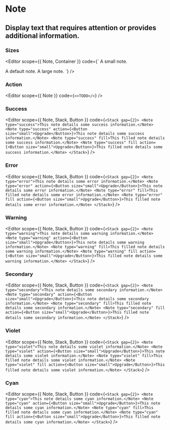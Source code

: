 
<Spacer y={0.6} />

# Note

<Spacer y={0.8} />

## Display text that requires attention or provides additional information.

<Spacer />

### Sizes

<Spacer />

<Editor scope={{ Note, Container }} code={`<Container row>
  <Container>
    <Note size="small">
      A small note.
    </Note>
  </Container>
  
  <Container>
    <Note>
      A default note.
    </Note>
  </Container>

  <Container>
    <Note size="large">
      A large note.
    </Note>
  </Container>
</Container>`} />

<Spacer y={2} />

### Action

<Editor scope={{ Note }} code={`<>TODO</>`} />

<Spacer y={2} />

### Success

<Editor
  scope={{ Note, Stack, Button }}
  code={`<Stack gap={2}>
	<Note type="success">This note details some success information.</Note>
	<Note type="success" action={<Button size="small">Upgrade</Button>}>This note details some success information.</Note>
	<Note type="success" fill>This filled note details some success information.</Note>
	<Note type="success" fill action={<Button size="small">Upgrade</Button>}>This filled note details some success information.</Note>
</Stack>`}
/>

<Spacer y={2} />

### Error

<Editor
  scope={{ Note, Stack, Button }}
  code={`<Stack gap={2}>
	<Note type="error">This note details some error information.</Note>
	<Note type="error" action={<Button size="small">Upgrade</Button>}>This note details some error information.</Note>
	<Note type="error" fill>This filled note details some error information.</Note>
	<Note type="error" fill action={<Button size="small">Upgrade</Button>}>This filled note details some error information.</Note>
</Stack>`}
/>

<Spacer y={2} />

### Warning

<Editor
  scope={{ Note, Stack, Button }}
  code={`<Stack gap={2}>
	<Note type="warning">This note details some warning information.</Note>
	<Note type="warning" action={<Button size="small">Upgrade</Button>}>This note details some warning information.</Note>
	<Note type="warning" fill>This filled note details some warning information.</Note>
	<Note type="warning" fill action={<Button size="small">Upgrade</Button>}>This filled note details some warning information.</Note>
</Stack>`}
/>

<Spacer y={2} />

### Secondary

<Editor
  scope={{ Note, Stack, Button }}
  code={`<Stack gap={2}>
	<Note type="secondary">This note details some secondary information.</Note>
	<Note type="secondary" action={<Button size="small">Upgrade</Button>}>This note details some secondary information.</Note>
	<Note type="secondary" fill>This filled note details some secondary information.</Note>
	<Note type="secondary" fill action={<Button size="small">Upgrade</Button>}>This filled note details some secondary information.</Note>
</Stack>`}
/>

<Spacer y={2} />

### Violet

<Editor
  scope={{ Note, Stack, Button }}
  code={`<Stack gap={2}>
	<Note type="violet">This note details some violet information.</Note>
	<Note type="violet" action={<Button size="small">Upgrade</Button>}>This note details some violet information.</Note>
	<Note type="violet" fill>This filled note details some violet information.</Note>
	<Note type="violet" fill action={<Button size="small">Upgrade</Button>}>This filled note details some violet information.</Note>
</Stack>`}
/>

<Spacer y={2} />

### Cyan

<Editor
  scope={{ Note, Stack, Button }}
  code={`<Stack gap={2}>
	<Note type="cyan">This note details some cyan information.</Note>
	<Note type="cyan" action={<Button size="small">Upgrade</Button>}>This note details some cyan information.</Note>
	<Note type="cyan" fill>This filled note details some cyan information.</Note>
	<Note type="cyan" fill action={<Button size="small">Upgrade</Button>}>This filled note details some cyan information.</Note>
</Stack>`}
/>

<Spacer y={2} />

<Spacer y={4} />

